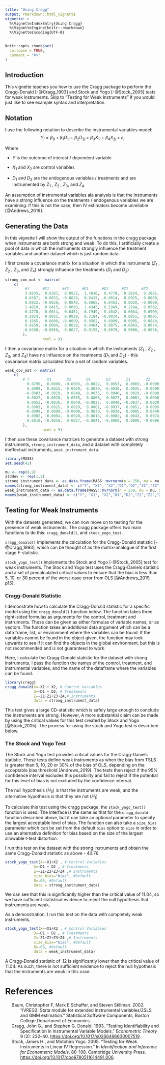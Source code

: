 ```yaml
---
title: "Using Cragg"
output: rmarkdown::html_vignette
vignette: >
  %\VignetteIndexEntry{Using Cragg}
  %\VignetteEngine{knitr::rmarkdown}
  %\VignetteEncoding{UTF-8}
---
```


```r
knitr::opts_chunk$set(
  collapse = TRUE,
  comment = "#>"
)
```
## Introduction
This vignette teaches you how to use the Cragg package to perform the Cragg-Donald [-@Cragg_1993] and Stock and Yogo [-@Stock_2005] tests for weak instruments.
Skip to "Testing for Weak Instruments" if you would just like to see example syntax and interpretation.

## Notation

I use the following notation to describe the instrumental variables model:
$$ Y_i = \beta_0 + \beta_1D_{1i} + \beta_2D_{2i} + \beta_3X_{1i} +\beta_4X_{2i} + \varepsilon_i $$

Where

* $Y$ is the outcome of interest / dependent variable

* $X_1$ and $X_2$ are control variables

* $D_1$ and $D_2$ are the endogenous variables / treatments and are instrumented by $Z_1$ , $Z_2$ , $Z_3$, and $Z_4$

An assumption of instrumental variables ala analysis is that the instruments have a strong influence on the treatments / endogenous variables we are examining. If this is not the case, then IV estimators become unreliable [@Andrews_2019].


## Generating the Data
In this vignette I will show the output of the functions in the cragg package when instruments are both strong and weak. To do this, I artificially create a pool of data in which the instruments strongly influence the treatment variables and another dataset which is just random data.

I first create a covariance matrix for a situation in which the instruments ($Z_1$ , $Z_2$ , $Z_3$, and $Z_4$) strongly influence the treatments ($D_1$ and $D_2$)
```r
strong_cov_mat <- matrix(
	c(
		 #Y      #X1      #X2      #D1      #D2      #Z1      #Z2      #Z3      #Z4
		 3.8635,  0.0387,  0.0922,  1.4810,  0.4778,  0.2024,  0.1085,  0.0850, -0.0368,	#Y
		 0.0387,  0.0832, -0.0029,  0.0415, -0.0014,  0.0025,  0.0009, -0.0004, -0.0058,	#X1
		 0.0922, -0.0029,  0.0848,  0.0068,  0.0462,  0.0029, -0.0009,  0.0028,  0.0027,	#X2
		 1.4810,  0.0415,  0.0068,  1.4345,  0.1949,  0.2184,  0.0562,  0.0464, -0.0155,	#D1
		 0.4778, -0.0014,  0.0462,  0.1949,  0.4042, -0.0034,  0.0909,  0.0875, -0.0079,	#D2
		 0.2024,  0.0025,  0.0029,  0.2184, -0.0034,  0.0851,  0.0005, -0.0043,  0.0000,	#Z1
		 0.1085,  0.0009, -0.0009,  0.0562,  0.0909,  0.0005,  0.0840,  0.0074, -0.0096,	#Z2
		 0.0850, -0.0004,  0.0028,  0.0464,  0.0875, -0.0043,  0.0074,  0.0831, -0.0005,	#Z3
		-0.0368, -0.0058,  0.0027, -0.0155, -0.0079,  0.0000, -0.0096, -0.0005,  0.0827		#Z4
		),
                 ncol = 9)
```

I then a covariance matrix for a situation in which the instruments ($Z_1$ , $Z_2$ , $Z_3$, and $Z_4$) have no influence on the treatments ($D_1$ and $D_2$) - this covariance matrix calculated from a set of random variables.
```r
weak_cov_mat <- matrix(
	c(
		# Y        X1       X2       D1       D2       Z1       Z2       Z3       Z4
		  0.0795,  0.0009, -0.0003, -0.0022,  0.0053,  0.0003, -0.0009,  0.0002,  0.0010,	#Y
		  0.0009,  0.0832, -0.0029,  0.0020, -0.0036,  0.0025,  0.0009, -0.0004, -0.0058,	#X1
		 -0.0003, -0.0029,  0.0848,  0.0035,  0.0040,  0.0029, -0.0009,  0.0028,  0.0027,	#X2
		 -0.0022,  0.0020,  0.0035,  0.0866, -0.0027,  0.0001,  0.0030, -0.0013, -0.0041,	#D1
		  0.0053, -0.0036,  0.0040, -0.0027,  0.0840, -0.0037,  0.0020, -0.0002, -0.0068,	#D2
		  0.0003,  0.0025,  0.0029,  0.0001, -0.0037,  0.0851,  0.0005, -0.0043,  0.0000,	#Z1
		 -0.0009,  0.0009, -0.0009,  0.0030,  0.0020,  0.0005,  0.0840,  0.0074, -0.0096,	#Z2
		  0.0002, -0.0004,  0.0028, -0.0013, -0.0002, -0.0043,  0.0074,  0.0831, -0.0005,	#Z3
		  0.0010, -0.0058,  0.0027, -0.0041, -0.0068,  0.0000, -0.0096, -0.0005,  0.0827	#Z4
		),
                 ncol = 9)

```

I then use these covariance matrices to generate a dataset with strong instruments, `strong_instrument_data`, and a dataset with completely ineffectual instruments, `weak_instrument_data`.

```r
library(MASS)
set.seed(42)

mu <- rep(0,9)
stddev <- rep(1,9)
strong_instrument_data <- as.data.frame(MASS::mvrnorm(n = 250, mu = mu, Sigma = strong_cov_mat, empirical = FALSE))
names(strong_instrument_data) <- c("Y", "X1", "X2","D1","D2","Z1","Z2","Z3","Z4")
weak_instrument_data <- as.data.frame(MASS::mvrnorm(n = 250, mu = mu, Sigma = weak_cov_mat, empirical = FALSE))
names(weak_instrument_data) <- c("Y", "X1", "X2","D1","D2","Z1","Z2","Z3","Z4")

```

## Testing for Weak Instruments
With the datasets generated, we can now move on to testing for the presence of weak instruments.
The cragg package offers two main functions to do this: `cragg_donald()`, and `stock_yogo_test`.

`cragg_donald()` implements the calculation for the Cragg-Donald statistic [-@Cragg_1993], which can be thought of as the matrix-analogue of the first stage F-statistic.

`stock_yogo_test()` implements the Stock and Yogo [-@Stock_2005] test for weak instruments. The Stock and Yogo test uses the Cragg-Daniels statistic and a set of precalculated critical values to ensure that the bias is less than 5, 10, or 30 percent  of the worst-case error from OLS [@Andrews_2019, p15].

### Cragg-Donald Statistic
I demonstrate how to calculate the Cragg-Donald statistic for a specific model using the `cragg_donald()` function below.
The function takes three right-sided formulas as arguments for the control, treatment and instruments. These can be given as either formulas of variable names, or as vectors.
The function takes an additional data argument which can be a data frame, list, or environment where the variables can be found.
If the variables cannot be found in the object given, the function may look upwards to see if it can find the objects in the global environment, but this is not recommended and is not guaranteed to work.

Here, I calculate the Cragg-Donald statistic for the dataset with strong instruments.
I pass the function the names of the control, treatment, and instrumental variables; and the name of the dataframe where the variables can be found.
```r
library(cragg)
cragg_donald(X=~X1 + X2, # Control Variables
			 D=~D1 + D2, # Treatments
			 Z=~Z1+Z2+Z3+Z4,# Instruments
			 data = strong_instrument_data)
```
This test gives a large CD-statistic which is safely large enough to conclude the instruments are strong.
However, A more substantial claim can be made by using the critical values for this test created by Stock and Yogo [@Stock_2005].
The process for using the stock and Yogo test is described below.

### The Stock and Yogo Test
The Stock and Yogo test provides critical values for the Cragg-Daniels statistic.
These tests define weak instruments as when the bias from TSLS is greater than 5, 10, 20 or 30% of the bias of OLS, depending on the acceptable bias threshold [Andrews_2019].
The tests then reject if the 95% confidence interval excludes this possibility and fail to reject if the potential for this level of bias is not excluded by the confidence interval.

The null hypothesis ($H_0$) is that the instruments are weak, and the alternative hypothesis is that they are not ($H_1$)

To calculate this test using the cragg package, the `stock_yogo_test()` function is used.
The interface is the same as that for the `cragg_donald` function described above, but it can take an optional parameter to specify the largest acceptable level of bias.
The function can also take a `size_bias` parameter which can be set from the default `bias` option to `size` in order to use an alternative definition for bias based on the size of the largest allowable t-test distortion.

I run this test on the dataset with the strong instruments and obtain the same Cragg-Donald statistic as above - 40.76.
```r
stock_yogo_test(X=~X1+X2 , # Control Variables
			 D=~D1 + D2 , # Treatments
			 Z=~Z1+Z2+Z3+Z4 ,# Instruments
			 size_bias="bias", #Default
			 B=.05, #Default
			 data = strong_instrument_data)
```
We can see that this is significantly higher than the critical value of 11.04, so we have sufficient statistical evidence to reject the null hypothesis that instruments are weak.

As a demonstration, I run this test on the data with completely weak instruments.

```r
stock_yogo_test(X=~X1+X2 , # Control Variables
			 D=~D1 + D2 , # Treatments
			 Z=~Z1+Z2+Z3+Z4 ,# Instruments
			 size_bias="bias", #Default
			 B=.05, #Default
			 data = weak_instrument_data)
```
A Cragg-Donald statistic of .12 is significantly lower than the critical value of 11.04.
As such, there is not sufficient evidence to reject the null hypothesis that the instruments are weak in this case.

# References

<div id="refs" class="references csl-bib-body hanging-indent">

<div id="ref-ivreg2" class="csl-entry">

Baum, Christopher F, Mark E Schaffer, and Steven Stillman. 2002. “<span
class="nocase">IVREG2: Stata module for extended instrumental
variables/2SLS and GMM estimation</span>.” Statistical Software
Components, Boston College Department of Economics.

</div>

<div id="ref-Cragg_1993" class="csl-entry">

Cragg, John G., and Stephen G. Donald. 1993. “Testing Identifiability
and Specification in Instrumental Variable Models.” *Econometric Theory*
9 (2): 222–40. <https://doi.org/10.1017/s0266466600007519>.

</div>

<div id="ref-Stock_2005" class="csl-entry">

Stock, James H., and Motohiro Yogo. 2005. “Testing for Weak Instruments
in Linear IV Regression.” In *Identification and Inference for
Econometric Models*, 80–108. Cambridge University Press.
<https://doi.org/10.1017/cbo9780511614491.006>.

</div>

</div>
